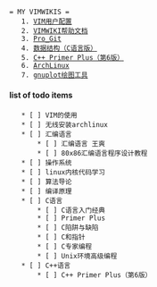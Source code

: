  = MY VIMWIKIS =
	1. [[VIM用户配置]]
	2. [[VIMWIKI帮助文档]]
	3. [[Pro_Git]]
	4. [[数据结构（C语言版）]]
	5. [[C++ Primer Plus（第6版）]]
	6. [[ArchLinux]]
	7. [[gnuplot绘图工具]]



==== list of todo items ====
	* [ ] VIM的使用
	* [ ] 无线安装archlinux
	* [ ] 汇编语言
		* [ ] 汇编语言 王爽
		* [ ] 80x86汇编语言程序设计教程
	* [ ] 操作系统
	* [ ] linux内核代码学习
	* [ ] 算法导论
	* [ ] 编译原理
	* [ ] C语言
		* [ ] C语言入门经典
		* [ ] Primer Plus
		* [ ] C陷阱与缺陷
		* [ ] C和指针
		* [ ] C专家编程
		* [ ] Unix环境高级编程
	* [ ] C++语言
		* [ ] C++ Primer Plus（第6版）
